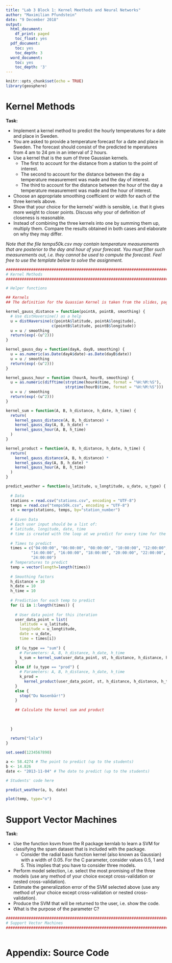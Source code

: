 ```yaml
---
title: "Lab 3 Block 1: Kernel Meethods and Neural Networks"
author: "Maximilian Pfundstein"
date: "9 December 2018"
output:
  html_document:
    df_print: paged
    toc_float: yes
  pdf_document:
    toc: yes
    toc_depth: 3
  word_document:
    toc: yes
    toc_depth: '3'
---
```


```r

knitr::opts_chunk$set(echo = TRUE)
library(geosphere)

```

# Kernel Methods

**Task:**

- Implement a kernel method to predict the hourly temperatures for a date and place in Sweden.
- You are asked to provide a temperature forecast for a date and place in Sweden. The
forecast should consist of the predicted te mperatures from 4 am to 24 pm in an interval of 2
hours.
- Use a kernel that is the sum of three Gaussian kernels.
  - The first to account for the distance from a station to the point of interest.
  - The second to account for the distance between the day a temperature measurement
was made and the day of interest.
  - The third to account for the distance between the hour of the day a temperature measurement
was made and the hour of interest.
- Choose an appropriate smoothing coefficient or width for each of the three kernels above.
- Show that your choice for the kernels' width is sensible, i.e. that it gives more weight
to closer points. Discuss why your of definition of closeness is reasonable.
- Instead of combining the three kernels into one by summing them up, multiply them.
Compare the results obtained in both cases and elaborate on why they may differ.

*Note that the file temps50k.csv may contain temperature measurements that are posterior
to the day and hour of your forecast. You must filter such measurements out, i.e. they cannot
be used to compute the forecast. Feel free to use the template below to solve the assignment.*

```r

################################################################################
# Kernel Methods
################################################################################

# Helper functions

## Kernels
## The definition for the Guassian Kernel is taken from the slides, page 6.

kernel_gauss_distance = function(pointA, pointB, smoothing) {
  # Use distHaversine() as a help
  u = distHaversine(c(pointA$latitude, pointA$longitude),
                    c(pointB$latitude, pointB$longitude))
  u = u / smoothing
  return(exp(-(u^2)))
}

kernel_gauss_day = function(dayA, dayB, smoothing) {
  u = as.numeric(as.Date(dayA$date)-as.Date(dayB$date))
  u = u / smoothing
  return(exp(-(u^2)))
}

kernel_gauss_hour = function (hourA, hourB, smoothing) {
  u = as.numeric(difftime(strptime(hourA$time, format = "%H:%M:%S"),
                          strptime(hourB$time, format = "%H:%M:%S")))
  u = u / smoothing
  return(exp(-(u^2)))
}

kernel_sum = function(A, B, h_distance, h_date, h_time) {
  return(
    kernel_gauss_distance(A, B, h_distance) + 
    kernel_gauss_day(A, B, h_date) + 
    kernel_gauss_hour(A, B, h_time)
  )
}

kernel_product = function(A, B, h_distance, h_date, h_time) {
  return(
    kernel_gauss_distance(A, B, h_distance) * 
    kernel_gauss_day(A, B, h_date) * 
    kernel_gauss_hour(A, B, h_time)
  )
}

predict_weather = function(u_latitude, u_longtitude, u_date, u_type) {
  
  # Data
  stations = read.csv("stations.csv", encoding = "UTF-8")
  temps = read.csv("temps50k.csv", encoding = "UTF-8")
  st = merge(stations, temps, by="station_number")
  
  # Given Data
  # Each user input should be a list of:
  # latitude, longitude, date, time
  # time is created with the loop at we predict for every time for the given day
  
  # Times to predict
  times = c("04:00:00", "06:00:00", "08:00:00", "10:00:00", "12:00:00",
           "14:00:00", "16:00:00", "18:00:00", "20:00:00", "22:00:00",
           "24:00:00")
  # Temperatures to predict
  temp = vector(length=length(times))
  
  # Smoothing factors
  h_distance = 10
  h_date = 10
  h_time = 10
  
  # Prediction for each temp to predict
  for (i in 1:length(times)) {
    
    # User data point for this iteration
    user_data_point = list(
      latitude = u_latitude,
      longitude = u_longtitude,
      date = u_date,
      time = times[i])
    
    if (u_type == "sum") {
      # Parameters: A, B, h_distance, h_date, h_time
      k_sum = kernel_sum(user_data_point, st, h_distance, h_distance, h_time)
    }
    else if (u_type == "prod") {
      # Parameters: A, B, h_distance, h_date, h_time
      k_prod =
        kernel_product(user_data_point, st, h_distance, h_distance, h_time))
    }
    else {
      stop("Du Nasenbär!")
    }
    
    ## Calculate the kernel sum and product
    
    
    
  }
  
  return("lala")
}

set.seed(1234567890)

a <- 58.4274 # The point to predict (up to the students)
b <- 14.826
date <- "2013-11-04" # The date to predict (up to the students)

# Students' code here

predict_weather(a, b, date)

plot(temp, type="o")

```



# Support Vector Machines

**Task:**

- Use the function ksvm from the R package kernlab to learn a SVM for classifying the
spam dataset that is included with the package.
  - Consider the radial basis function kernel (also
known as Gaussian) with a width of 0.05. For the C parameter, consider values 0.5, 1 and 5.
This implies that you have to consider three models.
- Perform model selection, i.e. select the most promising of the three models (use any
method of your choice except cross-validation or nested cross-validation).
- Estimate the generalization error of the SVM selected above (use any method of your
choice except cross-validation or nested cross-validation).
- Produce the SVM that will be returned to the user, i.e. show the code.
- What is the purpose of the parameter C?

```r

################################################################################
# Support Vector Machines
################################################################################



```



# Appendix: Source Code

```r

```